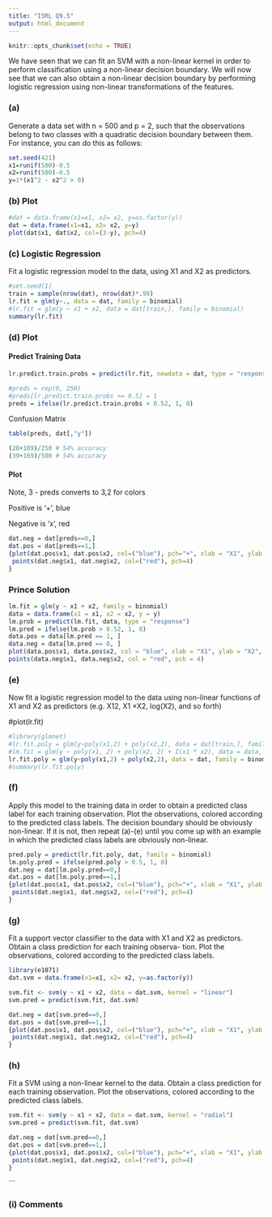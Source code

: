 ```yaml
---
title: "ISRL Q9.5"
output: html_document
---
```


```r
knitr::opts_chunk$set(echo = TRUE)
```

We have seen that we can fit an SVM with a non-linear kernel in order to perform classification using a non-linear decision boundary. We will now see that we can also obtain a non-linear decision boundary by performing logistic regression using non-linear transformations of the features.

### (a)
Generate a data set with n = 500 and p = 2, such that the observations belong to two classes with a quadratic decision boundary between them. For instance, you can do this as follows:

```r
set.seed(421)
x1=runif(500)-0.5
x2=runif(500)-0.5
y=1*(x1^2 - x2^2 > 0)
```


### (b) Plot
```r
#dat = data.frame(x1=x1, x2= x2, y=as.factor(y))
dat = data.frame(x1=x1, x2= x2, y=y)
plot(dat$x1, dat$x2, col=(3-y), pch=4)
```


### (c) Logistic Regression

Fit a logistic regression model to the data, using X1 and X2 as predictors.

```r
#set.seed(1)
train = sample(nrow(dat), nrow(dat)*.98)
lr.fit = glm(y~., data = dat, family = binomial)
#lr.fit = glm(y ~ x1 + x2, data = dat[train,], family = binomial)
summary(lr.fit)
```

### (d) Plot

#### Predict Training Data
```r
lr.predict.train.probs = predict(lr.fit, newdata = dat, type = "response")
```

```r
#preds = rep(0, 250)
#preds[lr.predict.train.probs >= 0.5] = 1
preds = ifelse(lr.predict.train.probs > 0.52, 1, 0)
```

Confusion Matrix
```r
table(preds, dat[,"y"])
```
```r
(28+109)/250 # 54% accuracy
(39+169)/500 # 54% accuracy
```
#### Plot

Note, 3 - preds converts to 3,2 for colors

Positive is '+', blue

Negative is 'x', red
```r
dat.neg = dat[preds==0,]
dat.pos = dat[preds==1,]
{plot(dat.pos$x1, dat.pos$x2, col=("blue"), pch="+", xlab = "X1", ylab = "X2")
 points(dat.neg$x1, dat.neg$x2, col=("red"), pch=4) 
}
```

### Prince Solution

```r
lm.fit = glm(y ~ x1 + x2, family = binomial)
data = data.frame(x1 = x1, x2 = x2, y = y)
lm.prob = predict(lm.fit, data, type = "response")
lm.pred = ifelse(lm.prob > 0.52, 1, 0)
data.pos = data[lm.pred == 1, ]
data.neg = data[lm.pred == 0, ]
plot(data.pos$x1, data.pos$x2, col = "blue", xlab = "X1", ylab = "X2", pch = "+")
points(data.neg$x1, data.neg$x2, col = "red", pch = 4)
```

### (e)

Now fit a logistic regression model to the data using non-linear functions of X1 and X2 as predictors (e.g. X12, X1 ×X2, log(X2), and so forth)

#plot(lr.fit)
```r
#library(glmnet)
#lr.fit.poly = glm(y~poly(x1,2) + poly(x2,2), data = dat[train,], family = binomial)
#lm.fit = glm(y ~ poly(x1, 2) + poly(x2, 2) + I(x1 * x2), data = data, family = binomial)
lr.fit.poly = glm(y~poly(x1,2) + poly(x2,2), data = dat, family = binomial)
#summary(lr.fit.poly)
```

### (f)

Apply this model to the training data in order to obtain a predicted class label for each training observation. Plot the observations, colored according to the predicted class labels. The decision boundary should be obviously non-linear. If it is not, then repeat (a)-(e) until you come up with an example in which the predicted class labels are obviously non-linear.

```r
pred.poly = predict(lr.fit.poly, dat, family = binomial)
lm.poly.pred = ifelse(pred.poly > 0.5, 1, 0)
dat.neg = dat[lm.poly.pred==0,]
dat.pos = dat[lm.poly.pred==1,]
{plot(dat.pos$x1, dat.pos$x2, col=("blue"), pch="+", xlab = "X1", ylab = "X2")
 points(dat.neg$x1, dat.neg$x2, col=("red"), pch=4) 
}
```


### (g)

Fit a support vector classifier to the data with X1 and X2 as predictors. Obtain a class prediction for each training observa- tion. Plot the observations, colored according to the predicted class labels.

```r
library(e1071)
dat.svm = data.frame(x1=x1, x2= x2, y=as.factor(y))

svm.fit <- svm(y ~ x1 + x2, data = dat.svm, kernel = "linear")
svm.pred = predict(svm.fit, dat.svm)
```

```r
dat.neg = dat[svm.pred==0,]
dat.pos = dat[svm.pred==1,]
{plot(dat.pos$x1, dat.pos$x2, col=("blue"), pch="+", xlab = "X1", ylab = "X2")
 points(dat.neg$x1, dat.neg$x2, col=("red"), pch=4) 
}
```


### (h)

Fit a SVM using a non-linear kernel to the data. Obtain a class prediction for each training observation. Plot the observations, colored according to the predicted class labels.

```r
svm.fit <- svm(y ~ x1 + x2, data = dat.svm, kernel = "radial")
svm.pred = predict(svm.fit, dat.svm)
```

```r
dat.neg = dat[svm.pred==0,]
dat.pos = dat[svm.pred==1,]
{plot(dat.pos$x1, dat.pos$x2, col=("blue"), pch="+", xlab = "X1", ylab = "X2")
 points(dat.neg$x1, dat.neg$x2, col=("red"), pch=4) 
}
```
```

### (i) Comments

